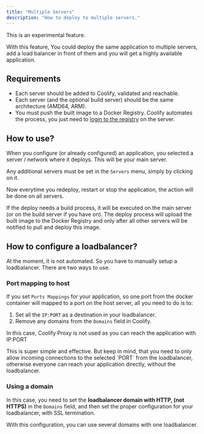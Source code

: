 ```yaml
---
title: "Multiple Servers"
description: "How to deploy to multiple servers."
---
```


<Warning>
This is an experimental feature.
</Warning>

With this feature, You could deploy the same application to multiple servers, add a load balancer in front of them and you will get a highly available application.


## Requirements
- Each server should be added to Coolify, validated and reachable.
- Each server (and the optional build server) should be the same architecture (AMD64, ARM).
- You must push the built image to a Docker Registry. Coolify automates the process, you just need to [login to the registry](/docker/registry.md#docker-credentials) on the server.


## How to use?
When you configure (or already configured) an application, you selected a server / network where it deploys. This will be your main server.

Any additional servers must be set in the `Servers` menu, simply by clicking on it.

Now everytime you redeploy, restart or stop the application, the action will be done on all servers. 

If the deploy needs a build process, it will be executed on the main server (or on the build server if you have on). The deploy process will upload the built image to the Docker Registry and only after all other servers will be notified to pull and deploy this image.

## How to configure a loadbalancer?
At the moment, it is not automated. So you have to manually setup a loadbalancer. There are two ways to use.

### Port mapping to host
If you set `Ports Mappings` for your application, so one port from the docker container will mapped to a port on the host server, all you need to do is to:

1. Set all the `IP:PORT` as a destination in your loadbalancer.
2. Remove any domains from the `Domains` field in Coolify.

In this case, Coolify Proxy is not used as you can reach the application with IP:PORT

<Tip>
This is super simple and effective. But keep in mind, that you need to only allow incoming connections to the selected `PORT` from the loadbalancer, otherwise everyone can reach your application directly, without the loadbalancer.
</Tip>

### Using a domain
In this case, you need to set the **loadbalancer domain with HTTP, (not HTTPS)** in the `Domains` field, and then set the proper configuration for your loadbalancer, with SSL termination.

With this configuration, you can use several domains with one loadbalancer.

